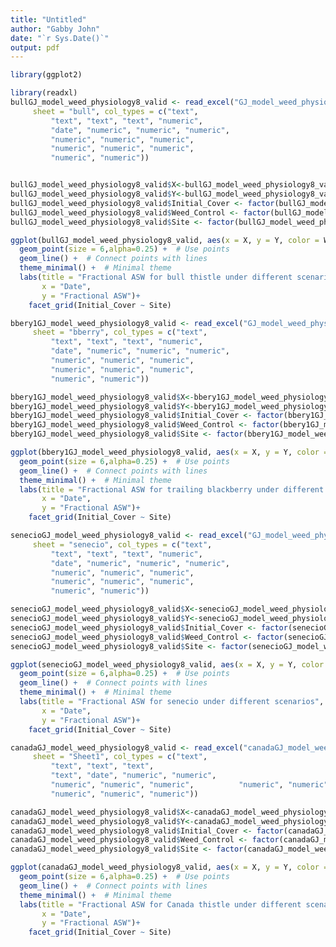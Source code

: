 ```yaml
---
title: "Untitled"
author: "Gabby John"
date: "`r Sys.Date()`"
output: pdf
---
```


```r
library(ggplot2)
```

```r
library(readxl)
bullGJ_model_weed_physiology8_valid <- read_excel("GJ_model_weed_physiology8_valid_outputs.xlsm", 
     sheet = "bull", col_types = c("text", 
         "text", "text", "text", "numeric", 
         "date", "numeric", "numeric", "numeric", 
         "numeric", "numeric", "numeric", 
         "numeric", "numeric", "numeric", 
         "numeric", "numeric"))


bullGJ_model_weed_physiology8_valid$X<-bullGJ_model_weed_physiology8_valid$DATE
bullGJ_model_weed_physiology8_valid$Y<-bullGJ_model_weed_physiology8_valid$ASW_fractional
bullGJ_model_weed_physiology8_valid$Initial_Cover <- factor(bullGJ_model_weed_physiology8_valid$initial_cover)
bullGJ_model_weed_physiology8_valid$Weed_Control <- factor(bullGJ_model_weed_physiology8_valid$weed_control)
bullGJ_model_weed_physiology8_valid$Site <- factor(bullGJ_model_weed_physiology8_valid$site)

ggplot(bullGJ_model_weed_physiology8_valid, aes(x = X, y = Y, color = Weed_Control, shape = Initial_Cover, linetype = Site,alpha=Weed_Control)) +
  geom_point(size = 6,alpha=0.25) +  # Use points
  geom_line() +  # Connect points with lines
  theme_minimal() +  # Minimal theme
  labs(title = "Fractional ASW for bull thistle under different scenarios",
       x = "Date", 
       y = "Fractional ASW")+
    facet_grid(Initial_Cover ~ Site)

```

```r
bbery1GJ_model_weed_physiology8_valid <- read_excel("GJ_model_weed_physiology8_valid_outputs.xlsm", 
     sheet = "bberry", col_types = c("text", 
         "text", "text", "text", "numeric", 
         "date", "numeric", "numeric", "numeric", 
         "numeric", "numeric", "numeric", 
         "numeric", "numeric", "numeric", 
         "numeric", "numeric"))

bbery1GJ_model_weed_physiology8_valid$X<-bbery1GJ_model_weed_physiology8_valid$DATE
bbery1GJ_model_weed_physiology8_valid$Y<-bbery1GJ_model_weed_physiology8_valid$ASW_fractional
bbery1GJ_model_weed_physiology8_valid$Initial_Cover <- factor(bbery1GJ_model_weed_physiology8_valid$initial_cover)
bbery1GJ_model_weed_physiology8_valid$Weed_Control <- factor(bbery1GJ_model_weed_physiology8_valid$weed_control)
bbery1GJ_model_weed_physiology8_valid$Site <- factor(bbery1GJ_model_weed_physiology8_valid$site)

ggplot(bbery1GJ_model_weed_physiology8_valid, aes(x = X, y = Y, color = Weed_Control, shape = Initial_Cover, linetype = Site,alpha=Weed_Control)) +
  geom_point(size = 6,alpha=0.25) +  # Use points
  geom_line() +  # Connect points with lines
  theme_minimal() +  # Minimal theme
  labs(title = "Fractional ASW for trailing blackberry under different scenarios",
       x = "Date", 
       y = "Fractional ASW")+
    facet_grid(Initial_Cover ~ Site)
```

```r
senecioGJ_model_weed_physiology8_valid <- read_excel("GJ_model_weed_physiology8_valid_outputs.xlsm", 
     sheet = "senecio", col_types = c("text", 
         "text", "text", "text", "numeric", 
         "date", "numeric", "numeric", "numeric", 
         "numeric", "numeric", "numeric", 
         "numeric", "numeric", "numeric", 
         "numeric", "numeric"))

senecioGJ_model_weed_physiology8_valid$X<-senecioGJ_model_weed_physiology8_valid$DATE
senecioGJ_model_weed_physiology8_valid$Y<-senecioGJ_model_weed_physiology8_valid$ASW_fractional
senecioGJ_model_weed_physiology8_valid$Initial_Cover <- factor(senecioGJ_model_weed_physiology8_valid$initial_cover)
senecioGJ_model_weed_physiology8_valid$Weed_Control <- factor(senecioGJ_model_weed_physiology8_valid$weed_control)
senecioGJ_model_weed_physiology8_valid$Site <- factor(senecioGJ_model_weed_physiology8_valid$site)

ggplot(senecioGJ_model_weed_physiology8_valid, aes(x = X, y = Y, color = Weed_Control, shape = Initial_Cover, linetype = Site,alpha=Weed_Control)) +
  geom_point(size = 6,alpha=0.25) +  # Use points
  geom_line() +  # Connect points with lines
  theme_minimal() +  # Minimal theme
  labs(title = "Fractional ASW for senecio under different scenarios",
       x = "Date", 
       y = "Fractional ASW")+
    facet_grid(Initial_Cover ~ Site)
```

```r
canadaGJ_model_weed_physiology8_valid <- read_excel("canadaGJ_model_weed_physiology8_valid.xlsm", 
     sheet = "Sheet1", col_types = c("text", 
         "text", "text", "text", 
         "text", "date", "numeric", "numeric", 
         "numeric", "numeric", "numeric",          "numeric", "numeric", "numeric", 
         "numeric", "numeric", "numeric"))

canadaGJ_model_weed_physiology8_valid$X<-canadaGJ_model_weed_physiology8_valid$DATE
canadaGJ_model_weed_physiology8_valid$Y<-canadaGJ_model_weed_physiology8_valid$ASW_fractional
canadaGJ_model_weed_physiology8_valid$Initial_Cover <- factor(canadaGJ_model_weed_physiology8_valid$initial_cover)
canadaGJ_model_weed_physiology8_valid$Weed_Control <- factor(canadaGJ_model_weed_physiology8_valid$weed_control)
canadaGJ_model_weed_physiology8_valid$Site <- factor(canadaGJ_model_weed_physiology8_valid$site)

ggplot(canadaGJ_model_weed_physiology8_valid, aes(x = X, y = Y, color = Weed_Control, shape = Initial_Cover, linetype = Site,alpha=Weed_Control)) +
  geom_point(size = 6,alpha=0.25) +  # Use points
  geom_line() +  # Connect points with lines
  theme_minimal() +  # Minimal theme
  labs(title = "Fractional ASW for Canada thistle under different scenarios",
       x = "Date", 
       y = "Fractional ASW")+
    facet_grid(Initial_Cover ~ Site)
```


